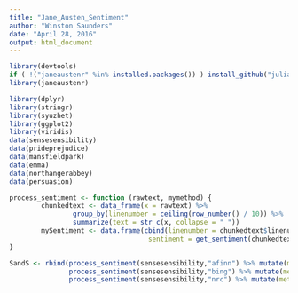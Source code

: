 ```yaml
---
title: "Jane_Austen_Sentiment"
author: "Winston Saunders"
date: "April 28, 2016"
output: html_document
---
```


```r


library(devtools)
if ( !("janeaustenr" %in% installed.packages()) ) install_github("juliasilge/janeaustenr")
library(janeaustenr)

```

```r



library(dplyr)
library(stringr)
library(syuzhet)
library(ggplot2)
library(viridis)
data(sensesensibility)
data(prideprejudice)
data(mansfieldpark)
data(emma)
data(northangerabbey)
data(persuasion)

```

```r


process_sentiment <- function (rawtext, mymethod) {
        chunkedtext <- data_frame(x = rawtext) %>% 
                group_by(linenumber = ceiling(row_number() / 10)) %>% 
                summarize(text = str_c(x, collapse = " "))
        mySentiment <- data.frame(cbind(linenumber = chunkedtext$linenumber, 
                                   sentiment = get_sentiment(chunkedtext$text, method = mymethod)))
}

```


```r

SandS <- rbind(process_sentiment(sensesensibility,"afinn") %>% mutate(method = "AFINN"),
               process_sentiment(sensesensibility,"bing") %>% mutate(method = "Bing et al"),
               process_sentiment(sensesensibility,"nrc") %>% mutate(method = "NRC") )


```

